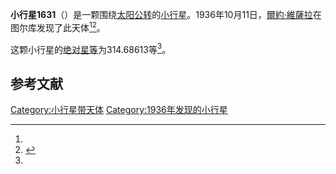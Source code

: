 {{Infobox planet
| bgcolour = #FFFFC0
| name = 1631 Kopff
| symbol = 
| image = 
| caption = 
| discovery = yes
| discovery_ref = 
| discoverer = [[爾約·維薩拉|爾約·維薩拉]]
| discovery_site = [[图尔库|图尔库]] 
| discovered = 1936年10月11日
| designations = yes
| mp_name = 
| named_after = 
| alt_names = 1936 UC/ 1926 TH / 1935 FG / 1946 SA / 1952 HV2
| mp_category = [[主带小行星|主带小行星]]
| orbit_ref = <ref name="a">[http://ssd.jpl.nasa.gov/sbdb.cgi?sstr=1631 1631 Kopff] {{Wayback|url=http://ssd.jpl.nasa.gov/sbdb.cgi?sstr=1631 |date=20210118142329 }}，小行星數據庫瀏覽器（JPL Small-Body Database Browser）－[[美国国家航空航天局|美国国家航空航天局]]喷气推进实验室</ref>
| epoch = 2456400.5 (2013年4月18日更新)
| aphelion = {{convert|2.7110213|AU|km|3|abbr=on|lk=out}}
| perihelion = {{convert|1.7597329|AU|km|3|abbr=on}}
| semimajor = {{convert|2.2353771|AU|km|3|abbr=on}}
| eccentricity = 0.2127803
| period = 1220.744105 [[日|日]]<br />3.34[[儒略年|儒略年]]
| avg_speed = 
| inclination = 7.48879
| asc_node = 16.93934
| mean_anomaly = 
| arg_peri = 314.68613
| satellites = 
| physical_characteristics = yes
| dimensions = 
| mass = 
| density = 
| surface_grav = 
| escape_velocity = 
| sidereal_day = 
| axial_tilt = 
| pole_ecliptic_lat = 
| pole_ecliptic_lon = 
| albedo = 
| temperatures= 
| temp_name1 = 
| mean_temp_1 = 
| max_temp_1 = 
| temp_name2 = 
| max_temp_2 = 
| spectral_type = 
| abs_magnitude = 314.68613
}}

'''小行星1631'''（{{lang-en|1631 Kopff}}）是一颗围绕[[太阳|太阳]][[公转|公转]]的[[小行星|小行星]]。1936年10月11日，[[爾約·維薩拉|爾約·維薩拉]]在图尔库发现了此天体<ref name="a" /><ref>{{cite news|title=小行星列表|url=http://cfa-www.harvard.edu/iau/lists/NumberedMPs.txt|accessdate=2013-07-08|newspaper=哈佛大学|archive-date=2008-05-17|archive-url=https://web.archive.org/web/20080517010638/http://cfa-www.harvard.edu/iau/lists/NumberedMPs.txt|dead-url=no}}</ref>。

这颗小行星的[[绝对星等|绝对星等]]为314.68613等<ref name="a" />。

==参考文献==
{{reflist}}
{{Minor Planet Number|[[小行星1630|小行星1630]]|[[小行星1632|小行星1632]]}}

{{小天体}}

[[Category:小行星带天体|Category:小行星带天体]]
[[Category:1936年发现的小行星|Category:1936年发现的小行星]]

{{asteroid-stub}}